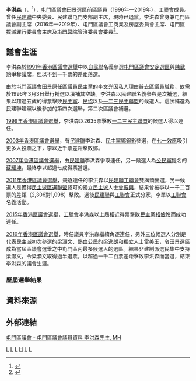 {{NOT|李洪志|李洪波|洪森}}
{{Infobox_officeholder
| name = 李洪森
| native_name      = Lee Hung Sham, Lothar
| native_name_lang = en
| honorific-suffix = 
| image name = 
| width = 200
| Sex = 男
| office1        = [[屯門區議會|屯門區議會]]議員
| constituency1  = [[田景_(選區)|田景]]
| term_start1    = 1996年3月4日
| term_end1      = 2019年12月31日
| predecessor1   = [[李文光|李文光]]
| successor1     = [[梁灝文|梁灝文]]
| office2        = [[屯門區議會|屯門區議會]]副主席
| term_start2    = 2016年1月
| term_end2      = 2019年12月31日
| predecessor2   = [[梁健文|梁健文]]
| successor2     = [[黃丹晴|黃丹晴]]
| date of birth  = {{birth year and age|1950}}
| place of birth = 
| nationality    = {{CNHK}}
| party          = {{FTU/short}} 
| otherparty = {{DAB/short}}（？—2012年）<br>{{LDF/short}}（1990年11月6日—1997年5月26日）
| place of death =
| spouse = 
| relatives =
| religion = 
| residence = 
| website = 
| educate = 
| past =
}}

'''李洪森'''{{BBSHK}}{{MH}}（{{lang-en|Lee Hung Sham, Lothar}}，{{bd|1950年}}<ref>{{Cite news|url=https://www.elections.gov.hk/dc2019/pdf/intro_to_can/L24_DC2019_single_no_04.pdf |title=2019年香港區議會選舉-候選人簡介 |publisher=[[香港特區政府憲報|香港特區政府憲報]] |date=  |accessdate= 2020-08-11 |archive-date=2020-02-17 |archive-url=https://web.archive.org/web/20200217154134/https://www.elections.gov.hk/dc2019/pdf/intro_to_can/L24_DC2019_single_no_04.pdf |dead-url=no }}</ref>），[[屯門區議會|屯門區議會]][[田景_(選區)|田景選區]]前區議員（1996年—2019年），[[香港工會聯合會|工聯會]]成員。曾任[[民主建港協進聯盟|民建聯]]中央委員、民建聯屯門支部副主席，現時已退黨。李洪森曾身兼屯門區議會副主席（2016年—2019年）、屯門區議會工商業及房屋委員會主席、屯門區撲滅罪行委員會主席及[[屯門醫院|屯門醫院]]管治委員會委員<ref>{{Cite news|url=http://www3.ha.org.hk/tmh/ch/about_us/05_03.asp |title=屯門醫院-管治委員會|publisher=屯門醫院-管治委員會  |date=  |accessdate= 2020-08-11 |archive-date=2019-08-28 |archive-url=https://web.archive.org/web/20190828021422/http://www3.ha.org.hk/tmh/ch/about_us/05_03.asp |dead-url=no }}</ref>。

==議會生涯==
李洪森於[[1991年香港區議會選舉|1991年香港區議會選舉]]中以[[香港自由民主聯會|自民聯]]名義參選[[屯門區議會|屯門區議會]][[安定_(選區)|安定選區]]與[[陳武豹|陳武豹]]爭奪議席，但以不到一千票的差距落選。

由於[[屯門區議會|屯門區議會]][[田景_(選區)|田景]]原任區議員[[民主黨_(香港)|民主黨]]的[[李文光|李文光]]因私人理由辭去區議員職務，故需於1996年3月3日舉行補選以填補其空缺。李洪森以民建聯名義參與是次補選，結果以超過五成的得票擊敗[[民主黨_(香港)|民主黨]]、[[香港民主民生協進會|民協]]以及[[一二三民主聯盟|一二三民主聯盟]]的候選人。這次補選為民建聯建黨以後參加的第四次選舉，第二次區議會補選。

[[1999年香港區議會選舉|1999年香港區議會選舉]]，李洪森以2635票擊敗[[一二三民主聯盟|一二三民主聯盟]]的候選人得以連任。

[[2003年香港區議會選舉|2003年香港區議會選舉]]，有[[民主建港協進聯盟|民建聯]]李洪森、[[民主黨_(香港)|民主黨]][[鄧錦影|鄧錦影]]參選，在[[七一效應|七一效應]]吸引更多人投票之下，李以近千票差距擊敗鄧。

[[2007年香港區議會選舉|2007年香港區議會選舉]]，由[[民主建港協進聯盟|民建聯]]李洪森爭取連任，另一候選人為[[公民黨_(香港)|公民黨]]提名的[[蘇耀坤|蘇耀坤]]，最終李以超過七成得票當選。

[[2011年香港區議會選舉|2011年香港區議會選舉]]，競逐連任的李洪森以[[民主建港協進聯盟|民建聯]][[香港工會聯合會|工聯會]]雙牌頭出選，另一候選人是獲得[[泛民區選聯盟_(2011年)|民主派區選聯盟]]認可的獨立[[民主派_(香港)|民主派]]人士[[曾振興|曾振興]]，結果曾被李以一千二百票的差距（2,306對1,098）擊敗。選後[[民主建港協進聯盟|民建聯]]與[[香港工會聯合會|工聯會]]正式分家，李單以[[香港工會聯合會|工聯會]]名義活動。

[[2015年香港區議會選舉|2015年香港區議會選舉]]，[[香港工會聯合會|工聯會]]李洪森以上屆相近得票擊敗[[民主黨_(香港)|民主黨]][[招儉玲|招儉玲]]而成功連任。

[[2019年香港區議會選舉|2019年香港區議會選舉]]，時任議員李洪森繼續角逐連任，另外三位候選人分別是代表[[民主派_(香港)|民主派]]初次參選的[[梁灝文|梁灝文]]、[[熱血公民|熱血公民]]的[[梁逸朗|梁逸朗]]和獨立人士雷美玉，令[[田景_(選區)|田景選區]]成為當屆區議會選舉之中屯門區內最多候選人的選區。結果非建制派選民集中支持梁灝文，令梁灝文取得過半選票，以超過一千二百票差距擊敗李洪森而當選，結束李洪森的議會生涯。

===歷屆選舉結果===
{{Election box begin |名稱=[[2019年香港區議會選舉結果#屯門區|2019年屯門區議會田景選區]]}}
{{Election box candidate with party link
  |政黨     = 獨立民主派
  |編號     = ①
  |候選人   = '''[[梁灝文|梁灝文]]'''
  |票數     = '''4,254'''
  |百分比   = '''52.60'''
  |增減     = 不適用
  |當選     = yes
}}
{{Election box candidate with party link
  |政黨      = 熱血公民
  |編號      = ②
  |候選人    = [[梁逸朗|梁逸朗]]
  |票數     = 758
  |百分比   = 9.37
  |增減     = 不適用
}}
{{Election box candidate with party link
  |政黨      = 獨立
  |編號      = ③
  |候選人    = [[雷美玉|雷美玉]]
  |票數     = 37
  |百分比   = 0.46
  |增減     = 不適用
}}
{{Election box candidate with party link
  |政黨      = 工聯會
  |編號      = ④
  |候選人    = '''李洪森'''
  |票數     = 3,038
  |百分比   = 37.57
  |增減     = -25.90
}}
{{Election box majority
  |票數     = 1,216
  |百分比   = 15.04
  |增減     = 不適用
}}
{{Election box end}}

{{Election box begin |名稱=[[2015年香港區議會選舉結果#屯門區|2015年屯門區議會田景選區]]}}
{{Election box candidate with party link
  |政黨   = 工聯會
  |編號     = ①
  |候選人 = '''李洪森'''
  |票數   = '''2,295'''
  |百分比 = '''63.47'''
  |增減   = -4.27
  |當選    = yes
}}
{{Election box candidate with party link
  |政黨   = 民主黨
  |編號   = ②
  |候選人 = [[招儉玲|招儉玲]]
  |票數   = 1,321
  |百分比 = 36.53
  |增減   = 不適用
}}
{{Election box majority
  |票數   = 974
  |百分比 = 26.94
  |增減   = 不適用
}}
{{Election box end}}

{{Election box begin |名稱=[[2011年香港區議會選舉結果#屯門區|2011年屯門區議會田景選區]]}}
{{Election box candidate with party link
  |政黨   = 民主動力
  |編號     = ①
  |候選人 = [[曾振興|曾振興]]
  |票數   = 1,098
  |百分比 = 32.26
  |增減   = 不適用
}}
{{Election box candidate with party link
  |政黨   = 工聯會
  |政黨2  = {{DAB/short}}
  |編號     = ②
  |候選人 = '''李洪森'''
  |票數   = '''2,306'''
  |百分比 = '''67.74'''
  |增減   = -4.68
  |當選    = yes
}}
{{Election box majority
  |票數   = 1,208
  |百分比 = 35.49
  |增減   = 不適用
}}
{{Election box end}}

{{Election box begin |名稱=[[2007年香港區議會選舉結果#屯門區|2007年屯門區議會田景選區]]}}
{{Election box candidate with party link
  |政黨   = 公民黨
  |編號     = ①
  |候選人 = [[蘇耀坤|蘇耀坤]]
  |票數   = 920
  |百分比 = 27.58
  |增減   = 不適用
}}
{{Election box candidate with party link
  |政黨   = 工聯會
  |政黨2  = {{DAB/short}}
  |編號     = ②
  |候選人 = '''李洪森'''
  |票數   = '''2,416'''
  |百分比 = '''72.42'''
  |增減   = +10.99
  |當選    = yes
}}
{{Election box majority
  |票數   = 1,496
  |百分比 = 44.84
  |增減   = 不適用
}}
{{Election box end}}

{{Election box begin |名稱=[[2003年香港區議會選舉結果#屯門區|2003年屯門區議會田景選區]]}}
{{Election box candidate with party link
  |政黨   = 工聯會
  |政黨2  = {{DAB/short}}
  |編號     = ①
  |候選人 = '''李洪森'''
  |票數   = '''2,577'''
  |百分比 = '''61.43'''
  |增減   = -15.01
  |當選    = yes
}}
{{Election box candidate with party link
  |政黨   = 民主黨 (香港)
  |編號    = ②
  |候選人 = [[鄧錦影|鄧錦影]]
  |票數   = 1,618
  |百分比 = 38.57
  |增減   = 不適用
}}
{{Election box majority
  |票數   = 959
  |百分比 = 22.86
  |增減   = 不適用
}}
{{Election box end}}

{{Election box begin |名稱=[[1999年香港區議會選舉結果#屯門區|1999年屯門區議會田景選區]]}}
{{Election box candidate with party link
  |政黨   = 一二三民主聯盟
  |編號     = ①
  |候選人 = [[馮鴻耀|馮鴻耀]]
  |票數   = 812
  |百分比 = 23.56
  |增減   = 不適用
}}
{{Election box candidate with party link
  |政黨   = 工聯會
  |政黨2  = {{DAB/short}}
  |編號    = ②
  |候選人 = '''李洪森'''
  |票數   = '''2,635'''
  |百分比 = '''76.44'''
  |增減   = +24.74
  |當選    = yes
}}
{{Election box majority
  |票數   = 1,823
  |百分比 = 52.89
  |增減   = 不適用
}}
{{Election box end}}

{{Election box begin |名稱=[[1994年香港區議會選舉#議席變化|1996年屯門區議會田景選區補選]]}}
{{Election box candidate with party link
  |政黨   = 工聯會
  |政黨2  = {{DAB/short}}
  |編號     =
  |候選人 = '''李洪森'''
  |票數   = '''1,579'''
  |百分比 = '''51.70'''
  |增減   = 不適用
  |當選    = yes
}}
{{Election box candidate with party link
  |政黨   = 一二三民主聯盟
  |編號     =
  |候選人 = [[謝義方|謝義方]]
  |票數   = 134
  |百分比 = 4.39
  |增減   = 不適用
}}
{{Election box candidate with party link
  |政黨   = 民主黨 (香港)
  |編號     =
  |候選人 = [[何杏梅|何杏梅]]
  |票數   = 1,132
  |百分比 = 37.07
  |增減   = 不適用
}}
{{Election box candidate with party link
  |政黨   = 民協
  |編號     =
  |候選人 = [[利耀雄|利耀雄]]
  |票數   = 209
  |百分比 = 6.84
  |增減   = 不適用
}}
{{Election box majority
  |票數   = 447
  |百分比 = 14.64
  |增減   = 不適用
}}
{{Election box end}}

{{Election box begin |名稱=[[1991年香港區議會選舉#屯門區|1991年屯門區議會安定選區]]}}
{{Election box candidate with party link
  |政黨   = 屯門展望社
  |編號     = 
  |候選人 = '''[[陳武豹|陳武豹]]'''
  |票數   = '''2,188'''
  |百分比 = '''62.78'''
  |增減   = 不適用
  |當選    = yes
}}
{{Election box candidate with party link
  |政黨   = 自民聯
  |編號    = 
  |候選人 = '''李洪森'''
  |票數   = 1,297
  |百分比 = 37.22
  |增減   = 不適用
  |當選    = 
}}
{{Election box majority
  |票數   = 891
  |百分比 = 25.57
  |增減   = 不適用
}}
{{Election box end}}

==資料來源==
{{Reflist|1}}

==外部連結==
[http://www.districtcouncils.gov.hk/tm/tc_chi/members/info/dc_member_list_detail.php?member_id=1550 屯門區議會 - 屯門區議會議員資料 李洪森先生, MH] {{Wayback|url=http://www.districtcouncils.gov.hk/tm/tc_chi/members/info/dc_member_list_detail.php?member_id=1550 |date=20160414065348 }}

{{start box}}
{{s-par}}
{{s-before|[[李文光|李文光]]}}
{{s-title|[[屯門區議會|屯門區議會]]<br>{{small|[[田景_(選區)|田景選區]]區議員}}|1996年3月4日—2019年12月31日}}
{{s-after|[[梁灝文|梁灝文]]}}
{{s-before|[[梁健文|梁健文]]}}
{{s-title|[[屯門區議會|屯門區議會]]副主席|2016年1月—2019年12月31日}}
{{s-after|[[黃丹晴|黃丹晴]]}}
{{end box}}

[[Category:香港建制派人士|L]]
[[Category:前香港區議員|L]]
[[Category:香港工會聯合會成員|L]]
[[Category:李姓|H]]
[[Category:民主建港協進聯盟前成員|L]]
[[Category:前香港自由民主聯會成員|L]]